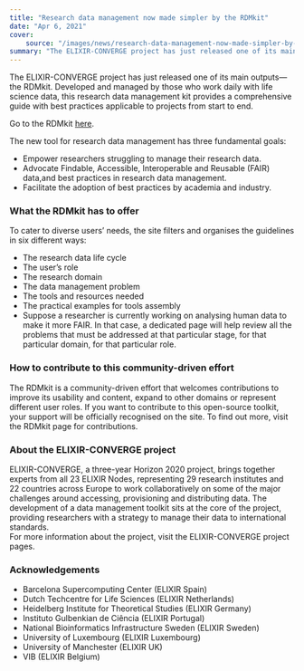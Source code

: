 ```yaml
---
title: "Research data management now made simpler by the RDMkit"
date: "Apr 6, 2021"
cover:
    source: "/images/news/research-data-management-now-made-simpler-by-the-rdmkit/cover.png"
summary: "The ELIXIR-CONVERGE project has just released one of its main outputs — the RDMkit. Developed and managed by those who work daily with life science data, this research data management kit provides a comprehensive guide with best practices applicable to projects from start to end.Go to the RDMkithere"
---
```


The ELIXIR-CONVERGE project has just released one of its main outputs—the RDMkit. Developed and managed by those who work daily with life science data, this research data management kit provides a comprehensive guide with best practices applicable to projects from start to end.

Go to the RDMkit [here](https://rdmkit.elixir-europe.org).

The new tool for research data management has three fundamental goals:

- Empower researchers struggling to manage their research data.
- Advocate Findable, Accessible, Interoperable and Reusable (FAIR) data,and best practices in research data management.
- Facilitate the adoption of best practices by academia and industry.

### What the RDMkit has to offer

To cater to diverse users’ needs, the site filters and organises the guidelines in six different ways:

- The research data life cycle
- The user’s role
- The research domain
- The data management problem
- The tools and resources needed
- The practical examples for tools assembly
- Suppose a researcher is currently working on analysing human data to make it more FAIR. In that case, a dedicated page will help review all the problems that must be addressed at that particular stage, for that particular domain, for that particular role.

### How to contribute to this community-driven effort

The RDMkit is a community-driven effort that welcomes contributions to improve its usability and content, expand to other domains or represent different user roles. If you want to contribute to this open-source toolkit, your support will be officially recognised on the site. To find out more, visit the RDMkit page for contributions.

### About the ELIXIR-CONVERGE project

ELIXIR-CONVERGE, a three-year Horizon 2020 project, brings together experts from all 23 ELIXIR Nodes, representing 29 research institutes and 22 countries across Europe to work collaboratively on some of the major challenges around accessing, provisioning and distributing data. The development of a data management toolkit sits at the core of the project, providing researchers with a strategy to manage their data to international standards.  
For more information about the project, visit the ELIXIR-CONVERGE project pages.

### Acknowledgements

- Barcelona Supercomputing Center (ELIXIR Spain)
- Dutch Techcentre for Life Sciences (ELIXIR Netherlands)
- Heidelberg Institute for Theoretical Studies (ELIXIR Germany)
- Instituto Gulbenkian de Ciência (ELIXIR Portugal)
- National Bioinformatics Infrastructure Sweden (ELIXIR Sweden)
- University of Luxembourg (ELIXIR Luxembourg)
- University of Manchester (ELIXIR UK)
- VIB (ELIXIR Belgium)
